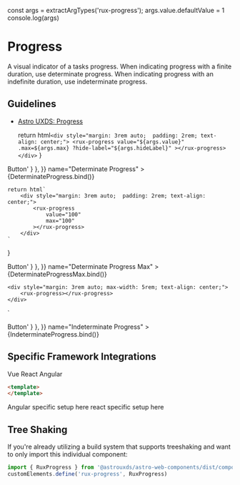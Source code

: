 const args = extractArgTypes('rux-progress');
args.value.defaultValue = 1
console.log(args)

<Meta
    title="Components/Progress"
    component="rux-progress"
    argTypes={args}
    />

# Progress

A visual indicator of a tasks progress. When indicating progress with a finite duration, use determinate progress. When indicating progress with an indefinite duration, use indeterminate progress.

## Guidelines

-   [Astro UXDS: Progress](https://astrouxds.com/components/progress/)

    return html`
        <div style="margin: 3rem auto;  padding: 2rem; text-align: center;">
            <rux-progress
                value="${args.value}"
                .max=${args.max}
                ?hide-label="${args.hideLabel}"
            ></rux-progress>
        </div>
    `
}

<Canvas>
    <Story
        parameters={{
            docs: { source: { code: '<rux-button>Button</rux-button>' } },
        }}
        name="Determinate Progress"
    >
        {DeterminateProgress.bind()}
    </Story>
</Canvas>

<ArgsTable of="rux-progress" />

    return html`
        <div style="margin: 3rem auto;  padding: 2rem; text-align: center;">
            <rux-progress
                value="100"
                max="100"
            ></rux-progress>
        </div>
    `
}

<Canvas>
    <Story
        parameters={{
            docs: { source: { code: '<rux-button>Button</rux-button>' } },
        }}
        name="Determinate Progress Max"
    >
        {DeterminateProgressMax.bind()}
    </Story>
</Canvas>


    <div style="margin: 3rem auto; max-width: 5rem; text-align: center;">
        <rux-progress></rux-progress>
    </div>
`

<Canvas>
    <Story
        parameters={{
            docs: { source: { code: '<rux-button>Button</rux-button>' } },
        }}
        name="Indeterminate Progress"
    >
        {IndeterminateProgress.bind()}
    </Story>
</Canvas>

## Specific Framework Integrations

<div>
<rux-tabs small id="tab-set-id-1">
<rux-tab id="tab-id-1">Vue</rux-tab>
<rux-tab id="tab-id-2">React</rux-tab>
<rux-tab id="tab-id-3">Angular</rux-tab>
</rux-tabs>

<rux-tab-panels aria-labelledby="tab-set-id-1">
  <rux-tab-panel aria-labelledby="tab-id-1">

```html
<template>
</template>
```

  </rux-tab-panel>
  <rux-tab-panel aria-labelledby="tab-id-2">
    Angular specific setup here
  </rux-tab-panel>
  <rux-tab-panel aria-labelledby="tab-id-3">
    react specific setup here
  </rux-tab-panel>
</rux-tab-panels>
</div>

## Tree Shaking

If you're already utilizing a build system that supports treeshaking and want to only import this individual component:

```js
import { RuxProgress } from '@astrouxds/astro-web-components/dist/components/rux-progress.js'
customElements.define('rux-progress', RuxProgress)
```
